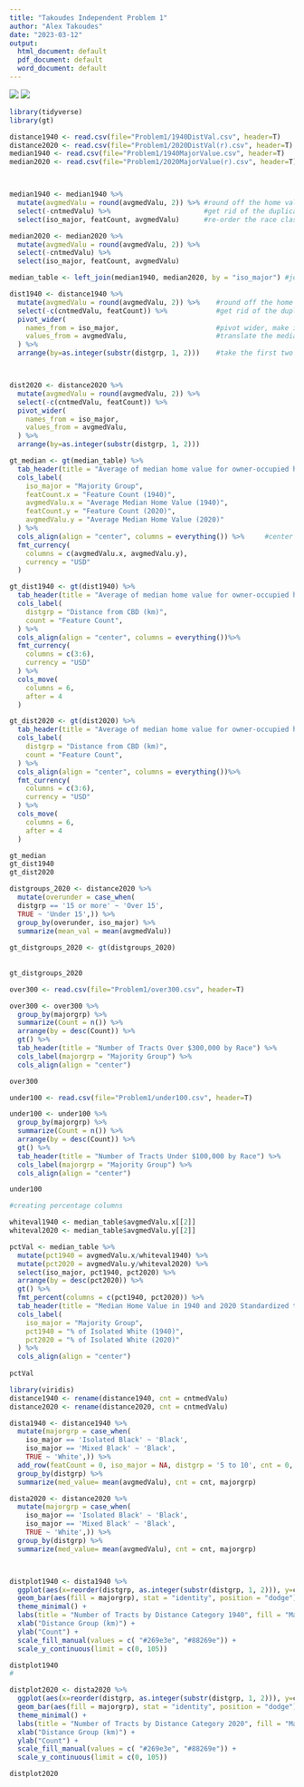 ```yaml
---
title: "Takoudes Independent Problem 1"
author: "Alex Takoudes"
date: "2023-03-12"
output:
  html_document: default
  pdf_document: default
  word_document: default
---
```


![](Problem1/indp1_1.png)
![](Problem1/indp1_2.png)

```r
library(tidyverse)
library(gt)

distance1940 <- read.csv(file="Problem1/1940DistVal.csv", header=T)
distance2020 <- read.csv(file="Problem1/2020DistVal(r).csv", header=T)
median1940 <- read.csv(file="Problem1/1940MajorValue.csv", header=T)
median2020 <- read.csv(file="Problem1/2020MajorValue(r).csv", header=T)



median1940 <- median1940 %>%
  mutate(avgmedValu = round(avgmedValu, 2)) %>% #round off the home values to two digits
  select(-cntmedValu) %>%                       #get rid of the duplicate feature count column
  select(iso_major, featCount, avgmedValu)      #re-order the race classes to the front

median2020 <- median2020 %>%
  mutate(avgmedValu = round(avgmedValu, 2)) %>%
  select(-cntmedValu) %>%
  select(iso_major, featCount, avgmedValu)

median_table <- left_join(median1940, median2020, by = "iso_major") #join the two smaller tables above into one large table

dist1940 <- distance1940 %>%
  mutate(avgmedValu = round(avgmedValu, 2)) %>%    #round off the home values to two digits
  select(-c(cntmedValu, featCount)) %>%            #get rid of the duplicate columns
  pivot_wider(
    names_from = iso_major,                        #pivot wider, make isolated groups into columns
    values_from = avgmedValu,                      #translate the median home values
  ) %>%
  arrange(by=as.integer(substr(distgrp, 1, 2)))    #take the first two numbers from distance groups as integers and arrange in numerical order



dist2020 <- distance2020 %>%
  mutate(avgmedValu = round(avgmedValu, 2)) %>%
  select(-c(cntmedValu, featCount)) %>%
  pivot_wider(
    names_from = iso_major, 
    values_from = avgmedValu,
  ) %>%
  arrange(by=as.integer(substr(distgrp, 1, 2)))
```

```r

gt_median <- gt(median_table) %>%
  tab_header(title = "Average of median home value for owner-occupied houses in St. Louis, MO in 1940 and 2020") %>%
  cols_label(
    iso_major = "Majority Group",
    featCount.x = "Feature Count (1940)",
    avgmedValu.x = "Average Median Home Value (1940)", 
    featCount.y = "Feature Count (2020)", 
    avgmedValu.y = "Average Median Home Value (2020)"
  ) %>%
  cols_align(align = "center", columns = everything()) %>%     #center align columns
  fmt_currency(
    columns = c(avgmedValu.x, avgmedValu.y),
    currency = "USD"
  )

gt_dist1940 <- gt(dist1940) %>%
  tab_header(title = "Average of median home value for owner-occupied houses in St. Louis, MO in 1940") %>%
  cols_label(
    distgrp = "Distance from CBD (km)",
    count = "Feature Count",
  ) %>%
  cols_align(align = "center", columns = everything())%>%
  fmt_currency(
    columns = c(3:6),
    currency = "USD"
  ) %>%
  cols_move(
    columns = 6,
    after = 4
  )

gt_dist2020 <- gt(dist2020) %>%
  tab_header(title = "Average of median home value for owner-occupied houses in St. Louis, MO in 2020") %>%
  cols_label(
    distgrp = "Distance from CBD (km)",
    count = "Feature Count",
  ) %>%
  cols_align(align = "center", columns = everything())%>%
  fmt_currency(
    columns = c(3:6),
    currency = "USD"
  ) %>%
  cols_move(
    columns = 6,
    after = 4
  )

gt_median
gt_dist1940
gt_dist2020
```

```r
distgroups_2020 <- distance2020 %>%
  mutate(overunder = case_when(
  distgrp == '15 or more' ~ 'Over 15',
  TRUE ~ 'Under 15',)) %>%
  group_by(overunder, iso_major) %>% 
  summarize(mean_val = mean(avgmedValu))
  
gt_distgroups_2020 <- gt(distgroups_2020)
  
  
gt_distgroups_2020
```

```r
over300 <- read.csv(file="Problem1/over300.csv", header=T)

over300 <- over300 %>%
  group_by(majorgrp) %>%
  summarize(Count = n()) %>%
  arrange(by = desc(Count)) %>%
  gt() %>%
  tab_header(title = "Number of Tracts Over $300,000 by Race") %>%
  cols_label(majorgrp = "Majority Group") %>%
  cols_align(align = "center")

over300
```

```r
under100 <- read.csv(file="Problem1/under100.csv", header=T)

under100 <- under100 %>%
  group_by(majorgrp) %>%
  summarize(Count = n()) %>%
  arrange(by = desc(Count)) %>%
  gt() %>%
  tab_header(title = "Number of Tracts Under $100,000 by Race") %>%
  cols_label(majorgrp = "Majority Group") %>%
  cols_align(align = "center")

under100
```

```r
#creating percentage columns

whiteval1940 <- median_table$avgmedValu.x[[2]]
whiteval2020 <- median_table$avgmedValu.y[[2]]

pctVal <- median_table %>%
  mutate(pct1940 = avgmedValu.x/whiteval1940) %>%
  mutate(pct2020 = avgmedValu.y/whiteval2020) %>%
  select(iso_major, pct1940, pct2020) %>%
  arrange(by = desc(pct2020)) %>%
  gt() %>%
  fmt_percent(columns = c(pct1940, pct2020)) %>%
  tab_header(title = "Median Home Value in 1940 and 2020 Standardized to Isolated White Home Value") %>%
  cols_label(
    iso_major = "Majority Group", 
    pct1940 = "% of Isolated White (1940)",
    pct2020 = "% of Isolated White (2020)"
  ) %>%
  cols_align(align = "center")
            
pctVal
```

```r
library(viridis)
distance1940 <- rename(distance1940, cnt = cntmedValu)
distance2020 <- rename(distance2020, cnt = cntmedValu)

dista1940 <- distance1940 %>%
  mutate(majorgrp = case_when(
    iso_major == 'Isolated Black' ~ 'Black',
    iso_major == 'Mixed Black' ~ 'Black',
    TRUE ~ 'White',)) %>% 
  add_row(featCount = 0, iso_major = NA, distgrp = '5 to 10', cnt = 0, avgmedValu = 0, count = 0, majorgrp = 'Black') %>%
  group_by(distgrp) %>%
  summarize(med_value= mean(avgmedValu), cnt = cnt, majorgrp)

dista2020 <- distance2020 %>%
  mutate(majorgrp = case_when(
    iso_major == 'Isolated Black' ~ 'Black',
    iso_major == 'Mixed Black' ~ 'Black',
    TRUE ~ 'White',)) %>%
  group_by(distgrp) %>%
  summarize(med_value= mean(avgmedValu), cnt = cnt, majorgrp)



distplot1940 <- dista1940 %>%
  ggplot(aes(x=reorder(distgrp, as.integer(substr(distgrp, 1, 2))), y=cnt)) +
  geom_bar(aes(fill = majorgrp), stat = "identity", position = "dodge") +
  theme_minimal() + 
  labs(title = "Number of Tracts by Distance Category 1940", fill = "Majority Group") +
  xlab("Distance Group (km)") +
  ylab("Count") +
  scale_fill_manual(values = c( "#269e3e", "#88269e")) +
  scale_y_continuous(limit = c(0, 105))

distplot1940
# 

distplot2020 <- dista2020 %>%
  ggplot(aes(x=reorder(distgrp, as.integer(substr(distgrp, 1, 2))), y=cnt)) +
  geom_bar(aes(fill = majorgrp), stat = "identity", position = "dodge") +
  theme_minimal() + 
  labs(title = "Number of Tracts by Distance Category 2020", fill = "Majority Group") +
  xlab("Distance Group (km)") +
  ylab("Count") +
  scale_fill_manual(values = c( "#269e3e", "#88269e")) +
  scale_y_continuous(limit = c(0, 105))

distplot2020
```